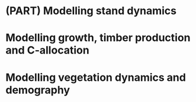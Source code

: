 # (PART) Modelling stand dynamics {-}

# Modelling growth, timber production and C-allocation
\chaptermark{Carbon cycle}

# Modelling vegetation dynamics and demography
\chaptermark{Demography}
